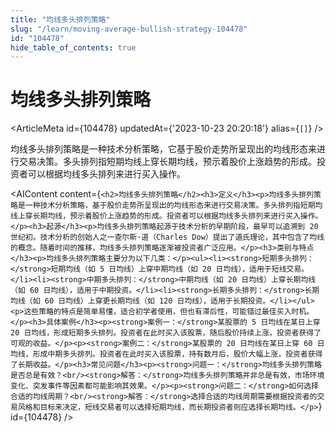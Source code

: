 ```yaml
---
title: "均线多头排列策略"
slug: "/learn/moving-average-bullish-strategy-104478"
id: "104478"
hide_table_of_contents: true
---
```



# 均线多头排列策略

<ArticleMeta id={104478} updatedAt={'2023-10-23 20:20:18'} alias={`[]`} />
<div className='border-solid border-b border-t-0 my-4 border-[var(--ifm-color-gray-300)]' />

均线多头排列策略是一种技术分析策略，它基于股价走势所呈现出的均线形态来进行交易决策。多头排列指短期均线上穿长期均线，预示着股价上涨趋势的形成。投资者可以根据均线多头排列来进行买入操作。

<AIContent content={`<h2>均线多头排列策略</h2><h3>定义</h3><p>均线多头排列策略是一种技术分析策略，基于股价走势所呈现出的均线形态来进行交易决策。多头排列指短期均线上穿长期均线，预示着股价上涨趋势的形成。投资者可以根据均线多头排列来进行买入操作。</p><h3>起源</h3><p>均线多头排列策略起源于技术分析的早期阶段，最早可以追溯到 20 世纪初。技术分析的创始人之一查尔斯·道（Charles Dow）提出了道氏理论，其中包含了均线的概念。随着时间的推移，均线多头排列策略逐渐被投资者广泛应用。</p><h3>类别与特点</h3><p>均线多头排列策略主要分为以下几类：</p><ul><li><strong>短期多头排列：</strong>短期均线（如 5 日均线）上穿中期均线（如 20 日均线），适用于短线交易。</li><li><strong>中期多头排列：</strong>中期均线（如 20 日均线）上穿长期均线（如 60 日均线），适用于中期投资。</li><li><strong>长期多头排列：</strong>长期均线（如 60 日均线）上穿更长期均线（如 120 日均线），适用于长期投资。</li></ul><p>这些策略的特点是简单易懂，适合初学者使用，但也有滞后性，可能错过最佳买入时机。</p><h3>具体案例</h3><p><strong>案例一：</strong>某股票的 5 日均线在某日上穿 20 日均线，形成短期多头排列。投资者在此时买入该股票，随后股价持续上涨，投资者获得了可观的收益。</p><p><strong>案例二：</strong>某股票的 20 日均线在某日上穿 60 日均线，形成中期多头排列。投资者在此时买入该股票，持有数月后，股价大幅上涨，投资者获得了长期收益。</p><h3>常见问题</h3><p><strong>问题一：</strong>均线多头排列策略是否总是有效？<br/><strong>解答：</strong>均线多头排列策略并非总是有效，市场环境变化、突发事件等因素都可能影响其效果。</p><p><strong>问题二：</strong>如何选择合适的均线周期？<br/><strong>解答：</strong>选择合适的均线周期需要根据投资者的交易风格和目标来决定，短线交易者可以选择短期均线，而长期投资者则应选择长期均线。</p>`} id={104478} />
